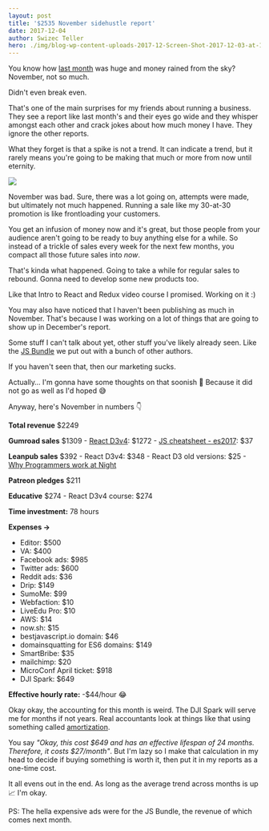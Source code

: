 ```yaml
---
layout: post
title: '$2535 November sidehustle report'
date: 2017-12-04
author: Swizec Teller
hero: ./img/blog-wp-content-uploads-2017-12-Screen-Shot-2017-12-03-at-11.06.58.png
---
```

You know how [last month](https://swizec.com/blog/16661-october-sidehustle-report/swizec/7883) was huge and money rained from the sky? November, not so much.



Didn't even break even.



That's one of the main surprises for my friends about running a business. They see a report like last month's and their eyes go wide and they whisper amongst each other and crack jokes about how much money I have. They ignore the other reports.



What they forget is that a spike is not a trend. It can indicate a trend, but it rarely means you're going to be making that much or more from now until eternity.



![](./img/blog-wp-content-uploads-2017-12-Screen-Shot-2017-12-03-at-11.06.58.png)



November was bad. Sure, there was a lot going on, attempts were made, but ultimately not much happened. Running a sale like my 30-at-30 promotion is like frontloading your customers.



You get an infusion of money now and it's great, but those people from your audience aren't going to be ready to buy anything else for a while. So instead of a trickle of sales every week for the next few months, you compact all those future sales into _now_.



That's kinda what happened. Going to take a while for regular sales to rebound. Gonna need to develop some new products too.



Like that Intro to React and Redux video course I promised. Working on it :)



You may also have noticed that I haven't been publishing as much in November. That's because I was working on a lot of things that are going to show up in December's report.



Some stuff I can't talk about yet, other stuff you've likely already seen. Like the [JS Bundle](https://bestjavascript.io) we put out with a bunch of other authors.



If you haven't seen that, then our marketing sucks.



Actually… I'm gonna have some thoughts on that soonish 🤔 Because it did not go as well as I'd hoped 😅



Anyway, here's November in numbers 👇



**Total revenue** $2249



**Gumroad sales** $1309 - [React D3v4](https://swizec.com/reactd3js): $1272 - [JS cheatsheet - es2017](https://es2017.io): $37



**Leanpub sales** $392 - React D3v4: $348 - React D3 old versions: $25 - [Why Programmers work at Night](http://nightowlsbook.com)



**Patreon pledges** $211



**Educative** $274 - React D3v4 course: $274



**Time investment:** 78 hours



**Expenses →**



- Editor: $500
- VA: $400
- Facebook ads: $985
- Twitter ads: $600
- Reddit ads: $36
- Drip: $149
- SumoMe: $99
- Webfaction: $10
- LiveEdu Pro: $10
- AWS: $14
- now.sh: $15
- bestjavascript.io domain: $46
- domainsquatting for ES6 domains: $149
- SmartBribe: $35
- mailchimp: $20
- MicroConf April ticket: $918
- DJI Spark: $649



**Effective hourly rate:** -$44/hour 😂



Okay okay, the accounting for this month is weird. The DJI Spark will serve me for months if not years. Real accountants look at things like that using something called [amortization](https://en.wikipedia.org/wiki/Amortization).



You say _"Okay, this cost $649 and has an effective lifespan of 24 months. Therefore, it costs $27/month"_. But I'm lazy so I make that calculation in my head to decide if buying something is worth it, then put it in my reports as a one-time cost.



It all evens out in the end. As long as the average trend across months is up 📈 I'm okay.



PS: The hella expensive ads were for the JS Bundle, the revenue of which comes next month.
